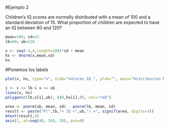 #Ejemplo 2

Children's IQ scores are normally distributed with a mean of 100 and a standard deviation of 15. What proportion of children are expected to have an IQ between 80 and 120?

```r
mean=100; sd=15
lb=80; ub=120

x <- seq(-4,4,length=100)*sd + mean
hx <- dnorm(x,mean,sd)
hx
```

#Ponemos los labels

```r
plot(x, hx, type="n", xlab="Valores IQ ", ylab="", main="Distribucion Normal", axes=FALSE)

i <- x >= lb & x <= ub
lines(x, hx)
polygon(c(lb,x[i],ub), c(0,hx[i],0), col="red")

area <- pnorm(ub, mean, sd) - pnorm(lb, mean, sd)
result <- paste("P(",lb,"< IQ <",ub,") =", signif(area, digits=3))
mtext(result,3)
axis(1, at=seq(40, 160, 20), pos=0) 
```
